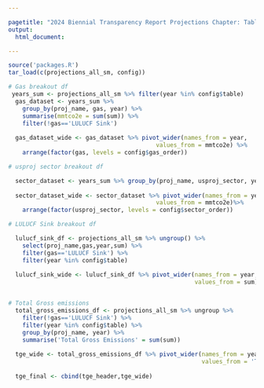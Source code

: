 ```yaml
---

pagetitle: "2024 Biennial Transparency Report Projections Chapter: Tables & Figures"
output:
  html_document:

---
```


```r
source('packages.R')
tar_load(c(projections_all_sm, config))


```


```r
# Gas breakout df
 years_sum <- projections_all_sm %>% filter(year %in% config$table)
  gas_dataset <- years_sum %>%
    group_by(proj_name, gas, year) %>%
    summarise(mmtco2e = sum(sum)) %>%
    filter(!gas=='LULUCF Sink')
  
  gas_dataset_wide <- gas_dataset %>% pivot_wider(names_from = year,
                                          values_from = mmtco2e) %>% 
    arrange(factor(gas, levels = config$gas_order))
```

```r
# usproj sector breakout df

  sector_dataset <- years_sum %>% group_by(proj_name, usproj_sector, year) %>% summarise(mmtco2e = sum(sum)) %>% filter(!usproj_sector=='LULUCF Sink')
  
  sector_dataset_wide <- sector_dataset %>% pivot_wider(names_from = year,
                                          values_from = mmtco2e)%>% 
    arrange(factor(usproj_sector, levels = config$sector_order))


```

```r
# LULUCF Sink breakout df

  lulucf_sink_df <- projections_all_sm %>% ungroup() %>% 
    select(proj_name,gas,year,sum) %>% 
    filter(gas=='LULUCF Sink') %>%
    filter(year %in% config$table) 
  
  lulucf_sink_wide <- lulucf_sink_df %>% pivot_wider(names_from = year,
                                                     values_from = sum)



```

```r

# Total Gross emissions
  total_gross_emissions_df <- projections_all_sm %>% ungroup %>%
    filter(!gas=='LULUCF Sink') %>%
    filter(year %in% config$table) %>%
    group_by(proj_name, year) %>% 
    summarise('Total Gross Emissions' = sum(sum))
  
  tge_wide <- total_gross_emissions_df %>% pivot_wider(names_from = year,
                                                       values_from = 'Total Gross Emissions')
  
  tge_final <- cbind(tge_header,tge_wide)


```

```r



```

